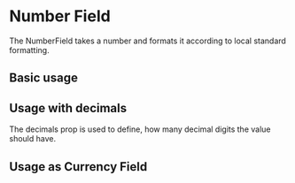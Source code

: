 
<Meta title="Docs/Form/Components/NumberField" />

# Number Field

The NumberField takes a number and formats it according to local standard formatting.

## Basic usage

<Canvas>
    <Story id="stories-form-components--numberfield" />
</Canvas>

## Usage with decimals

The decimals prop is used to define, how many decimal digits the value should have.

<Canvas>
    <Story id="stories-form-components--withdecimals" />
</Canvas>

## Usage as Currency Field

<Canvas>
    <Story id="stories-form-components--currency" />
</Canvas>
